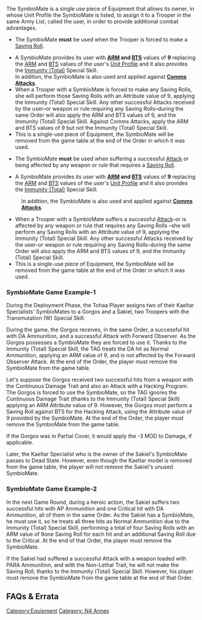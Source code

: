 {{section-equipment}}


{{n4annex}}
{{n4list}}
The SymbioMate is a single use piece of Equipment that allows its owner, in whose Unit Profile the SymbioMate is listed, to assign it to a Trooper in the same Army List, called the user, in order to provide additional combat advantages.

{{update | 1.2, Jan 2022}}
{{skillbox |black| SYMBIOMATE | AUTOMATIC EQUIPMENT }}
{{skill-label | Assignable (W), {{erratahighlight}}Obligatory{{erratahighlight-end}} }}
{{requirements}}
* The SymbioMate '''must''' be used when {{erratahighlight}}the Trooper is forced to make{{erratahighlight-end}} a [[Saving Roll]].
{{effects}}
* A SymbioMate provides its user with '''[[ARM]] and [[BTS]]''' values of '''9''' replacing the [[ARM]] and [[BTS]] values of the user's [[Unit Profile]] and it also provides the [[Immunity (Total)]] Special Skill. <br> In addition, the SymbioMate is also used and applied against '''[[Comms Attacks]]'''.
* When a Trooper with a SymbioMate {{erratahighlight}}is forced to make{{erratahighlight-end}} any Saving Rolls{{erratahighlight}}, she will perform those {{erratahighlight-end}}Saving Rolls with an Attribute value of 9, applying the Immunity (Total) Special Skill. Any other successful Attacks received by the user–or weapon or rule requiring any Saving Rolls–during the same Order will also apply the ARM and BTS values of 9, and the Immunity (Total) Special Skill. {{erratahighlight}}Against Comms Attacks, apply the ARM and BTS values of 9 but not the Immunity (Total) Special Skill. {{erratahighlight-end}}
* This is a single-use piece of Equipment, the SymbioMate will be removed from the game table at the end of the Order in which it was used.
{{update-end}}
{{original}}
{{skillbox |black| SYMBIOMATE | AUTOMATIC EQUIPMENT }}
{{skill-label | Assignable (W) }}
{{requirements}}
* The SymbioMate '''must''' be used when {{originalhighlight}}suffering a successful [[Attack]] or being affected by any weapon or rule that requires{{originalhighlight-end}} a [[Saving Roll]].
{{effects}}
* A SymbioMate provides its user with '''[[ARM]] and [[BTS]]''' values of '''9''' replacing the [[ARM]] and [[BTS]] values of the user's [[Unit Profile]] and it also provides the [[Immunity (Total)]] Special Skill. 
: In addition, the SymbioMate is also used and applied against '''[[Comms Attacks]]'''.
* When a Trooper with a SymbioMate  {{originalhighlight}}suffers a successful [[Attack]]–or is affected by any weapon or rule that requires {{originalhighlight-end}} any Saving Rolls {{originalhighlight}}–she will perform any {{originalhighlight-end}} Saving Rolls with an Attribute value of 9, applying the Immunity (Total) Special Skill. Any other successful Attacks received by the user–or weapon or rule requiring any Saving Rolls–during the same Order will also apply the ARM and BTS values of 9, and the Immunity (Total) Special Skill.
* This is a single-use piece of Equipment, the SymbioMate will be removed from the game table at the end of the Order in which it was used.
{{original-end}}


===SymbioMate Game Example-1===
During the Deployment Phase, the Tohaa Player assigns two of their Kaeltar Specialists' SymbioMates to a Gorgos and a Sakiel, two Troopers with the Transmutation (W) Special Skill.

During the game, the Gorgos receives, in the same Order, a successful hit with DA Ammunition, and a successful Attack with Forward Observer. As the Gorgos possesses a SymbioMate they are forced to use it. Thanks to the Immunity (Total) Special Skill, the TAG treats the DA hit as Normal Ammunition, applying an ARM value of 9, and is not affected by the Forward Observer Attack. At the end of the Order, the player must remove the SymbioMate from the game table.

Let's suppose the Gorgos received two successful hits from a weapon with the Continuous Damage Trait and also an Attack with a Hacking Program. The Gorgos is forced to use the SymbioMate, so the TAG ignores the Continuous Damage Trait (thanks to the Immunity (Total) Special Skill) applying an ARM Attribute value of 9. However, the Gorgos must perform a Saving Roll against BTS for the Hacking Attack, using the Attribute value of 9 provided by the SymbioMate. At the end of the Order, the player must remove the SymbioMate from the game table.

If the Gorgos was in Partial Cover, it would apply the -3 MOD to Damage, if applicable. 

Later, the Kaeltar Specialist who is the owner of the Sakiel's SymbioMate passes to Dead State. However, even though the Kaeltar model is removed from the game table, the player will not remove the Sakiel's unused SymbioMate.


===SymbioMate Game Example-2===
In the next Game Round, during a heroic action, the Sakiel suffers two successful hits with AP Ammunition and one Critical hit with DA Ammunition, all of them in the same Order. As the Sakiel has a SymbioMate, he must use it, so he treats all three hits as Normal Ammunition due to the Immunity (Total) Special Skill, performing a total of four Saving Rolls with an ARM value of 9one Saving Roll for each hit and an additional Saving Roll due to the Critical. At the end of that Order, the player must remove the SymbioMate. 

If the Sakiel had suffered a successful Attack with a weapon loaded with PARA Ammunition, and with the Non-Lethal Trait, he will not make the Saving Roll, thanks to the Immunity (Total) Special Skill. However, his player must remove the SymbioMate from the game table at the end of that Order.


== FAQs & Errata ==

{{faqbox |
type = faq |
title = N4 FAQ |
version = 1.1.1, Dec 2021 |
q = Q: What happens if a Trooper with SymbioMate is hit by Spotlight? |
a = A: Spotlight doesn't trigger the SymbioMate, because it doesn't cause a Saving Roll. |
related = [[SymbioMate]] }}

{{n4end}}


[[Category:Equipment]]
[[Category: N4 Annex]]